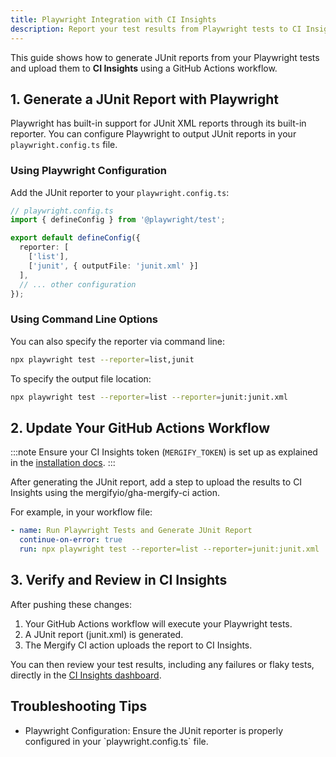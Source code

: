 ```yaml
---
title: Playwright Integration with CI Insights
description: Report your test results from Playwright tests to CI Insights
---
```



<IntegrationLogo src={playwrightLogo} alt="Playwright logo" />

This guide shows how to generate JUnit reports from your Playwright tests and upload
them to **CI Insights** using a GitHub Actions workflow.

## 1. Generate a JUnit Report with Playwright

Playwright has built-in support for JUnit XML reports through its built-in
reporter. You can configure Playwright to output JUnit reports in your
`playwright.config.ts` file.

### Using Playwright Configuration

Add the JUnit reporter to your `playwright.config.ts`:

```typescript
// playwright.config.ts
import { defineConfig } from '@playwright/test';

export default defineConfig({
  reporter: [
    ['list'],
    ['junit', { outputFile: 'junit.xml' }]
  ],
  // ... other configuration
});
```

### Using Command Line Options

You can also specify the reporter via command line:

```bash
npx playwright test --reporter=list,junit
```

To specify the output file location:

```bash
npx playwright test --reporter=list --reporter=junit:junit.xml
```

## 2. Update Your GitHub Actions Workflow

:::note
Ensure your CI Insights token (`MERGIFY_TOKEN`) is set up as explained in the [installation
docs](/ci-insights#enabling-ci-insights-for-github).
:::

After generating the JUnit report, add a step to upload the results to CI
Insights using the mergifyio/gha-mergify-ci action.

For example, in your workflow file:

```yaml
- name: Run Playwright Tests and Generate JUnit Report
  continue-on-error: true
  run: npx playwright test --reporter=list --reporter=junit:junit.xml
```

<MergifyCIUploadStep reportPath="junit.xml" />
<MergifyCIUploadStepMatrix reportPath="junit.xml" />

<GhaMergifyCiQuarantineSetup />

## 3. Verify and Review in CI Insights

After pushing these changes:

1. Your GitHub Actions workflow will execute your Playwright tests.
2. A JUnit report (junit.xml) is generated.
3. The Mergify CI action uploads the report to CI Insights.

You can then review your test results, including any failures or flaky tests,
directly in the [CI Insights
dashboard](https://dashboard.mergify.com/ci-insights/jobs).

## Troubleshooting Tips

<ul>
  <li>
    Playwright Configuration: Ensure the JUnit reporter is properly configured in your `playwright.config.ts` file.
  </li>

  <CommonTroubleshootingTips />
</ul>
